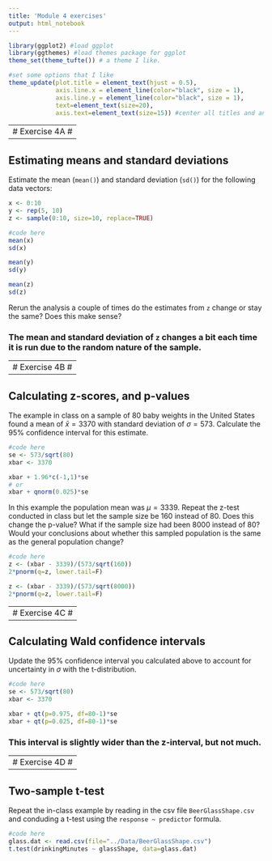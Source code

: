 ```yaml
---
title: 'Module 4 exercises'
output: html_notebook
---
```


```r
library(ggplot2) #load ggplot
library(ggthemes) #load themes package for ggplot
theme_set(theme_tufte()) # a theme I like.

#set some options that I like
theme_update(plot.title = element_text(hjust = 0.5), 
             axis.line.x = element_line(color="black", size = 1),
             axis.line.y = element_line(color="black", size = 1),
             text=element_text(size=20),
             axis.text=element_text(size=15)) #center all titles and and axis lines
```

---------------
# Exercise 4A #
---------------

## Estimating means and standard deviations

Estimate the mean (`mean()`) and standard deviation (`sd()`) for the following data vectors:
```r
x <- 0:10
y <- rep(5, 10)
z <- sample(0:10, size=10, replace=TRUE) 

#code here
mean(x)
sd(x)

mean(y)
sd(y)

mean(z)
sd(z)

```

Rerun the analysis a couple of times do the estimates from `z` change or stay the same? Does this make sense?

### The mean and standard deviation of `z` changes a bit each time it is run due to the random nature of the sample.

---------------
# Exercise 4B #
---------------

## Calculating z-scores, and p-values 

The example in class on a sample of 80 baby weights in the United States found a mean of $\bar{x}=3370$ with standard deviation of $\sigma=573$. Calculate the 95% confidence interval for this estimate.

```r
#code here
se <- 573/sqrt(80)
xbar <- 3370

xbar + 1.96*c(-1,1)*se
# or
xbar + qnorm(0.025)*se
```

In this example the population mean was $\mu=3339$.  Repeat the z-test conducted in class but let the sample size be 160 instead of 80. Does this change the p-value? What if the sample size had been 8000 instead of 80? Would your conclusions about whether this sampled population is the same as the general population change?

```r
#code here
z <- (xbar - 3339)/(573/sqrt(160))
2*pnorm(q=z, lower.tail=F)

z <- (xbar - 3339)/(573/sqrt(8000))
2*pnorm(q=z, lower.tail=F)
```


---------------
# Exercise 4C #
---------------

## Calculating Wald confidence intervals 

Update the 95% confidence interval you calculated above to account for uncertainty in $\sigma$ with the t-distribution.

```r
#code here
se <- 573/sqrt(80)
xbar <- 3370

xbar + qt(p=0.975, df=80-1)*se
xbar + qt(p=0.025, df=80-1)*se

```
### This interval is slightly wider than the z-interval, but not much.

---------------
# Exercise 4D #
---------------

## Two-sample t-test

Repeat the in-class example by reading in the csv file `BeerGlassShape.csv` and conduding a t-test using the `response ~ predictor` formula.

```r
#code here
glass.dat <- read.csv(file="../Data/BeerGlassShape.csv")
t.test(drinkingMinutes ~ glassShape, data=glass.dat)
```

